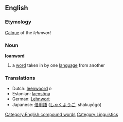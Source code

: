 {{wikipedia}}

==English==
===Etymology===
[[Calque]] of the {{G.}} ''lehnwort''

===Noun===
'''loanword'''

# a [[word]] taken in by one [[language]] from another

===Translations===
*Dutch: [[leenwoord]] ''n''
*Estonian: [[laensõna]]
*German: [[Lehnwort]]
*Japanese: [[借用語]] ([[しゃくようご]], shakuyōgo)


[[Category:English compound words]]
[[Category:Linguistics]]